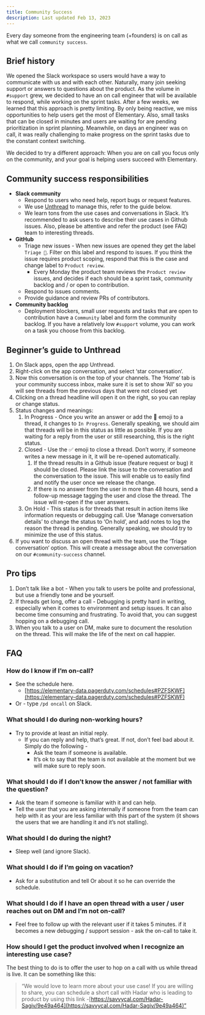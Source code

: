 ```yaml
---
title: Community Success
description: Last updated Feb 13, 2023
---
```


Every day someone from the engineering team (+founders) is on call as what we call `community success`.

## Brief history

We opened the Slack workspace so users would have a way to communicate with us and with each other. Naturally, many join seeking support or answers to questions about the product. As the volume in `#support` grew, we decided to have an on call engineer that will be available to respond, while working on the sprint tasks.
After a few weeks, we learned that this approach is pretty limiting. By only being reactive, we miss opportunities to help users get the most of Elementary. Also, small tasks that can be closed in minutes and users are waiting for are pending prioritization in sprint planning. Meanwhile, on days an engineer was on call, it was really challenging to make progress on the sprint tasks due to the constant context switching.

We decided to try a different approach: When you are on call you focus only on the community, and your goal is helping users succeed with Elementary.


## Community success responsibilities

- **Slack community**
    - Respond to users who need help, report bugs or request features.
    - We use [Unthread](https://unthread.io/) to manage this, refer to the guide below.
    - We learn tons from the use cases and conversations in Slack. It’s recommended to ask users to describe their use cases in Github issues. Also, please be attentive and refer the product (see FAQ) team to interesting threads.
- **GitHub**
    - Triage new issues - When new issues are opened they get the label `Triage 👀`. Filter on this label and respond to issues. If you think the issue requires product scoping, respond that this is the case and change label to `Product review`.
        - Every Monday the product team reviews the `Product review` issues, and decides if each should be a sprint task, community backlog and / or open to contribution.
    - Respond to issues comments.
    - Provide guidance and review PRs of contributors.
- **Community backlog**
    - Deployment blockers, small user requests and tasks that are open to contribution have a `Community` label and form the community backlog. If you have a relatively low `#support` volume, you can work on a task you choose from this backlog.


## Beginner’s guide to Unthread

1. On Slack apps, open the app Unthread.
2. Right-click on the app conversation, and select ‘star conversation‘.
3. Now this conversation is on the top of your channels. The ‘Home‘ tab is your community success inbox, make sure it is set to show ‘All‘ so you will see threads from the previous days that were not closed yet
4. Clicking on a thread headline will open it on the right, so you can replay or change status.
5. Status changes and meanings:
    1. In Progress - Once you write an answer or add the 👀 emoji to a thread, it changes to `In Progress`. Generally speaking, we should aim that threads will be in this status as little as possible. If you are waiting for a reply from the user or still researching, this is the right status.
    2. Closed - Use the ✅ emoji to close a thread. Don’t worry, if someone writes a new message in it, it will be re-opened automatically.
        1. If the thread results in a Github issue (feature request or bug) it should be closed. Please link the issue to the conversation and the conversation to the issue. This will enable us to easily find and notify the user once we release the change.
        2. If there is no answer from the user in more than 48 hours, send a follow-up message tagging the user and close the thread. The issue will re-open if the user answers.
    3. On Hold - This status is for threads that result in action items like information requests or debugging call. Use ‘Manage conversation details’ to change the status to ‘On hold’, and add notes to log the reason the thread is pending. Generally speaking, we should try to minimize the use of this status.
6. If you want to discuss an open thread with the team, use the ‘Triage conversation‘ option. This will create a message about the conversation on our `#community-success` channel. 


## Pro tips

1. Don’t talk like a bot - When you talk to users be polite and professional, but use a friendly tone and be yourself.
2. If threads get long, offer a call - Debugging is pretty hard in writing, especially when it comes to environment and setup issues. It can also become time consuming and frustrating. To avoid that, you can suggest hopping on a debugging call.
3. When you talk to a user on DM, make sure to document the resolution on the thread. This will make the life of the next on call happier.


## FAQ

### How do I know if I’m on-call?

- See the schedule here.
    - [https://elementary-data.pagerduty.com/schedules#PZFSKWF](https://elementary-data.pagerduty.com/schedules#PZFSKWF)
- Or - type `/pd oncall` on Slack.

### What should I do during non-working hours?

- Try to provide at least an initial reply.
    - If you can reply and help, that’s great. If not, don’t feel bad about it. Simply do the following -
        - Ask the team if someone is available.
        - It’s ok to say that the team is not available at the moment but we will make sure to reply soon.

### What should I do if I don’t know the answer / not familiar with the question?

- Ask the team if someone is familiar with it and can help.
- Tell the user that you are asking internally if someone from the team can help with it as your are less familiar with this part of the system (it shows the users that we are handling it and it’s not stalling).

### What should I do during the night?

- Sleep well (and ignore Slack).

### What should I do if I’m going on vacation?

- Ask for a substitution and tell Or about it so he can override the schedule.

### What should I do if I have an open thread with a user / user reaches out on DM and I’m not on-call?

- Feel free to follow up with the relevant user if it takes 5 minutes. if it becomes a new debugging / support session - ask the on-call to take it.

### How should I get the product involved when I recognize an interesting use case?

The best thing to do is to offer the user to hop on a call with us while thread is live. It can be something like this:

> “We would love to learn more about your use case! If you are willing to share, you can schedule a short call with Hadar who is leading to product by using this link -[https://savvycal.com/Hadar-Sagiv/9e49a464](https://savvycal.com/Hadar-Sagiv/9e49a464)”
>

